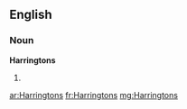 ==English==

===Noun===
'''Harringtons'''

# {{plural of|[[Harrington]]}}

[[ar:Harringtons]]
[[fr:Harringtons]]
[[mg:Harringtons]]